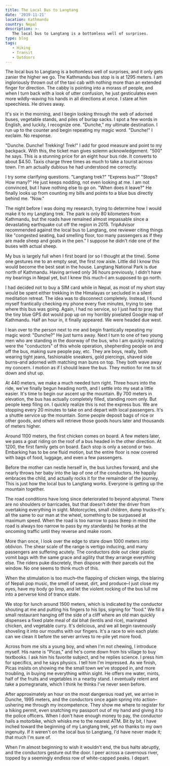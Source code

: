 ```yaml
---
title: The Local Bus to Langtang
date: '2019-11-21'
location: Kathmandu
country: Nepal
description: >-
   The local bus to Langtang is a bottomless well of surprises.
type: blog
tags:
   - Hiking
   - Transit
   - Outdoors
---
```


The local bus to Langtang is a bottomless well of surprises, and it only gets
zanier the higher we go. The Kathmandu bus stop is is at 1295 meters. I am
ingloriously thrown out of the taxi cab with nothing more than an extended
finger for direction. The cabby is pointing into a morass of people, and when I
turn back with a look of utter confusion, he just gesticulates even more
wildly–waving his hands in all directions at once. I stare at him speechless. He
drives away.

It's six in the morning, and I begin looking through the web of adorned buses,
vegetable stands, and piles of burlap sacks. I spot a few words in English, and
luckily, I recognize one. "Dunche," my ultimate destination. I run up to the
counter and begin repeating my magic word. "Dunche!" I exclaim. No response.

"Dunche. Dunche! Trekking! Trek!" I add for good measure and point to my
backpack. With this, the ticket man gives solemn acknowledgement. "500" he says.
This is a stunning price for an eight hour bus ride. It converts to about $4.50.
Taxis charge three times as much to take a tourist across town. I'm am actually
dubious he had understood me correctly.

I try some clarifying questions. "Langtang trek?" "Express bus?" "Stops? How
many?" He just keeps nodding, not even looking at me. I am not convinced, but I
have nothing else to go on. "When does it leave?" He finally looks up from
counting my bills and points to a blue bus directly behind me. "Now."

The night before I was doing my research, trying to determine how I would make
it to my Langtang trek. The park is only 80 kilometers from Kathmandu, but the
roads have remained almost impassable since a devastating earthquake cut off the
region in 2015. TripAdvisor recommended against the local bus to Langtang, one
reviewer citing things like "congested seating, bad smelling floor, too many
passengers as if they are made sheep and goats in the pen." I suppose he didn't
ride one of the buses with actual sheep.

My bus is largely full when I first board (or so I thought at the time). Some
one gestures me to an empty seat, the first row aisle. Little did I know this
would become the best seat in the house. Langtang National Park is due north of
Kathmandu. Having arrived only 36 hours previously, I didn't have my bearings in
Nepal yet, but I knew this much–I am supposed to go north.

I had decided not to buy a SIM card while in Nepal, as most of my short stay
would be spent either trekking in the Himalayas or secluded in a silent
meditation retreat. The idea was to disconnect completely. Instead, I found
myself frantically checking my phone every five minutes, trying to see where
this bus was going. Again, I had no service, so I just had to pray that the tiny
blue GPS dot would pop up on my horribly pixelated Google map of Kathmandu. Half
an hour in, it finally appeared. We were headed due west.

I lean over to the person next to me and begin frantically repeating my magic
word: "Dunche?" He just turns away. Next I turn to one of two young men who are
standing in the doorway of the bus, who I am quickly realizing were the
"conductors" of this whole operation, shepherding people on and off the bus,
making sure people pay, etc. They are boys, really, both wearing tight jeans,
fashionable sneakers, gold piercings, shaved side burns–and adorned with
matching man buns on top. They both wave away my concern. I motion as if I
should leave the bus. They motion for me to sit down and shut up.

At 440 meters, we make a much needed turn right. Three hours into the ride,
we've finally begun heading north, and I settle into my seat a little easier.
It's time to begin our ascent up the mountain. By 700 meters in elevation, the
bus has actually completely filled, standing room only. But people keep filing
on. I quickly realize this is not the express bus. We are stopping every 20
minutes to take on and depart with local passengers. It's a shuttle service up
the mountain. Some people deposit bags of rice or other goods, and others will
retrieve those goods hours later and thousands of meters higher.

Around 1100 meters, the first chicken comes on board. A few meters later, we
pass a goat riding on the roof of a bus headed in the other direction. At 1200,
the first family gets on board. Each stop is only a second or two. Embarking has
to be one fluid motion, but the entire floor is now covered with bags of food,
luggage, and even a few passengers.

Before the mother can nestle herself in, the bus lurches forward, and she nearly
throws her baby into the lap of one of the conductors. He happily embraces the
child, and actually rocks it for the remainder of the journey. This is just how
the local bus to Langtang works. Everyone is getting up the mountain together.

The road conditions have long since deteriorated to beyond abysmal. There are no
shoulders or barricades, but that doesn't deter the driver from overtaking
everything in sight. Motorcycles, small children, dump trucks–it's all the same
to our man at the wheel, something to be surpassed at maximum speed. When the
road is too narrow to pass (keep in mind the road is always too narrow to pass
by my standards) he honks at the oncoming traffic until they reverse and make
room.

More than once, I look over the edge to stare down 1000 meters into oblivion.
The shear scale of the range is vertigo inducing, and many passengers are
suffering acutely. The conductors dole out clear plastic vomit bags with the
same grace and agility that they arrange everything else. The riders puke
discretely, then dispose with their parcels out the window. No one seems to
think much of this.

When the stimulation is too much–the flapping of chicken wings, the blaring of
Nepali pop music, the smell of sweat, dirt, and produce–I just close my eyes,
have my body go limp, and let the violent rocking of the bus lull me into a
perverse kind of trance state.

We stop for lunch around 1500 meters, which is indicated by the conductor
shouting at me and putting his fingers to his lips, signing for "food." We fill
a small restaurant hanging off the side of a cliff where an old man quickly
dispenses a fixed plate meal of dal bhat (lentils and rice), marinated chicken,
and vegetable curry. It's delicious, and we all begin ravenously shoveling it
into our mouths with our fingers. It's a race to win each plate: can we clean it
before the server arrives to re-pile yet more food.

Across from me sits a young boy, and when I'm not chewing, I introduce myself.
His name is "Picas," and he's come down from his village to buy textbooks. I ask
him his favorite subject, and he replies science. I press him for specifics, and
he says physics. I tell him I'm impressed. As we finish, Picas insists on
showing me the small town we've stopped in, and more troubling, in buying me
everything within sight. He offers me water, mints, half of the fruits and
vegetables in a nearby stand. I eventually relent and take a pomegranate, which
I think he thinks I've never seen before.

After approximately an hour on the most dangerous road yet, we arrive in Dunche,
1995 meters, and the conductors once again spring into action–ushering me
through my incompetence. They show me where to register for a hiking permit,
even snatching my passport out of my hand and giving it to the police officers.
When I don't have enough money to pay, the conductor hails a motorbike, which
whisks me to the nearest ATM. Bit by bit, I have inched toward the beginning of
my Langtang trek, yet no thanks to my own ingenuity. If it weren't on the local
bus to Langtang, I'd have never made it; that much I'm sure of.

When I'm almost beginning to wish it wouldn't end, the bus halts abruptly, and
the conductors gesture out the door. I peer across a cavernous river, topped by
a seemingly endless row of white-capped peaks. I depart.
